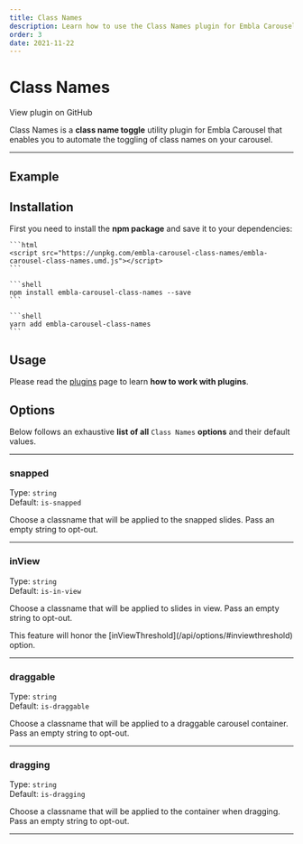 ```yaml
---
title: Class Names
description: Learn how to use the Class Names plugin for Embla Carousel
order: 3
date: 2021-11-22
---
```



# Class Names

<RepositoryLink to="https://github.com/davidjerleke/embla-carousel/tree/master/packages/embla-carousel-class-names">
  View plugin on GitHub
</RepositoryLink>

Class Names is a **class name toggle** utility plugin for Embla Carousel that enables you to automate the toggling of class names on your carousel.

---

## Example

<ClassNames />

## Installation

First you need to install the **npm package** and save it to your dependencies:

<Tabs groupId={TABS_PACKAGE_MANAGER.GROUP_ID}>
  <TabsItem tab={TABS_PACKAGE_MANAGER.TABS.CDN}>

    ```html
    <script src="https://unpkg.com/embla-carousel-class-names/embla-carousel-class-names.umd.js"></script>
    ```

  </TabsItem>
  <TabsItem tab={TABS_PACKAGE_MANAGER.TABS.NPM}>

    ```shell
    npm install embla-carousel-class-names --save
    ```

  </TabsItem>
  <TabsItem tab={TABS_PACKAGE_MANAGER.TABS.YARN}>

    ```shell
    yarn add embla-carousel-class-names
    ```

  </TabsItem>
</Tabs>

## Usage

Please read the [plugins](/api/plugins/#usage) page to learn **how to work with plugins**.

## Options

Below follows an exhaustive **list of all** `Class Names` **options** and their default values.

---

### snapped

Type: <BrandPrimaryText>`string`</BrandPrimaryText>  
Default: <BrandSecondaryText>`is-snapped`</BrandSecondaryText>

Choose a classname that will be applied to the snapped slides. Pass an empty string to opt-out.

---

### inView

Type: <BrandPrimaryText>`string`</BrandPrimaryText>  
Default: <BrandSecondaryText>`is-in-view`</BrandSecondaryText>

Choose a classname that will be applied to slides in view. Pass an empty string to opt-out.

<Admonition type="note">
  This feature will honor the [inViewThreshold](/api/options/#inviewthreshold)
  option.
</Admonition>

---

### draggable

Type: <BrandPrimaryText>`string`</BrandPrimaryText>  
Default: <BrandSecondaryText>`is-draggable`</BrandSecondaryText>

Choose a classname that will be applied to a draggable carousel container. Pass an empty string to opt-out.

---

### dragging

Type: <BrandPrimaryText>`string`</BrandPrimaryText>  
Default: <BrandSecondaryText>`is-dragging`</BrandSecondaryText>

Choose a classname that will be applied to the container when dragging. Pass an empty string to opt-out.

---

